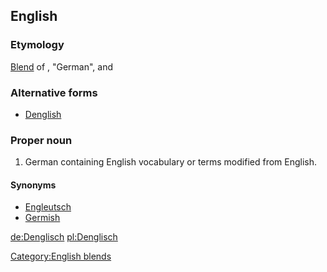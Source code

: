 {{wikipedia}}
==English==

===Etymology===
[[blend|Blend]] of {{term|Deutsch|lang=de}}, "German", and {{term|English}}

===Alternative forms===
* [[Denglish]]

===Proper noun===
{{wikipedia}}
{{en-proper-noun}}

# German containing English vocabulary or terms modified from English.

====Synonyms====
* [[Engleutsch]]
* [[Germish]]

[[Category:English blends]]

[[de:Denglisch]]
[[pl:Denglisch]]